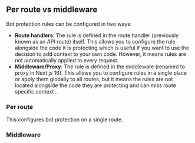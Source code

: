 
## Per route vs middleware

Bot protection rules can be configured in two ways:

- **Route handlers**: The rule is defined in the route handler (previously known
  as an API route) itself. This allows you to configure the rule alongside the
  code it is protecting which is useful if you want to use the decision to add
  context to your own code. However, it means rules are not automatically
  applied to every request.
- **Middleware/Proxy**: The rule is defined in the middleware (renamed to proxy
  in Next.js 16). This allows you to configure rules in a single place or apply
  them globally to all routes, but it means the rules are not located alongside
  the code they are protecting and can miss route specific context .

### Per route

This configures bot protection on a single route.

<SlotByFramework client:load>
  <PerRouteNextJs slot="next-js" />
</SlotByFramework>

### Middleware

<SlotByFramework client:load>
  <MiddlewareNextJs slot="next-js" />
</SlotByFramework>
